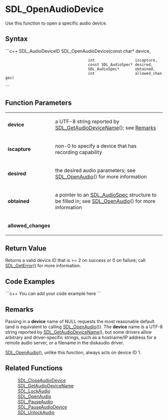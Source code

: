 <!-- pragma section-numbers off -->
<!-- pragma disable-camelcase -->

= SDL_OpenAudioDevice =
Use this function to open a specific audio device.


== Syntax ==
```c++
SDL_AudioDeviceID SDL_OpenAudioDevice(const char*          device,
                                      int                  iscapture,
                                      const SDL_AudioSpec* desired,
                                      SDL_AudioSpec*       obtained,
                                      int                  allowed_changes)
```

== Function Parameters ==
{|
|'''device'''
|a UTF-8 string reported by [[SDL_GetAudioDeviceName]](); see [[#Remarks|Remarks]]
|-
|'''iscapture'''
|non-0 to specify a device that has recording capability
|-
|'''desired'''
|the desired audio parameters; see [[SDL_OpenAudio]]() for more information
|-
|'''obtained'''
|a pointer to an [[SDL_AudioSpec]] structure to be filled in; see [[SDL_OpenAudio]]() for more information
|-
|'''allowed_changes'''
|
|}

== Return Value ==
Returns a valid device ID that is >= 2 on success or 0 on failure; call [[SDL_GetError]]() for more information. 

== Code Examples ==
```c++
You can add your code example here
```

== Remarks ==
Passing in a '''device''' name of NULL requests the most reasonable default (and is equivalent to calling [[SDL_OpenAudio]]()).
The '''device''' name is a UTF-8 string reported by [[SDL_GetAudioDeviceName]](), but some drivers allow arbitrary and driver-specific strings, such as a hostname/IP address for a remote audio server, or a filename in the diskaudio driver.

[[SDL_OpenAudio]](), unlike this function, always acts on device ID 1.

== Related Functions ==
:[[SDL_CloseAudioDevice]]
:[[SDL_GetAudioDeviceName]]
:[[SDL_LockAudio]]
:[[SDL_OpenAudio]]
:[[SDL_PauseAudio]]
:[[SDL_PauseAudioDevice]]
:[[SDL_UnlockAudio]]
